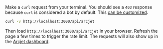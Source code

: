 Make a `curl` request from your terminal. You should see a `403` response
because `curl` is considered a bot by default. This [can be
customized](/bot-protection/identifying-bots).

```sh
curl -v http://localhost:3000/api/arcjet
```

Then load `http://localhost:3000/api/arcjet` in your browser. Refresh the page a
few times to trigger the rate limit. The requests will also show up in the
[Arcjet dashboard](https://app.arcjet.com).
